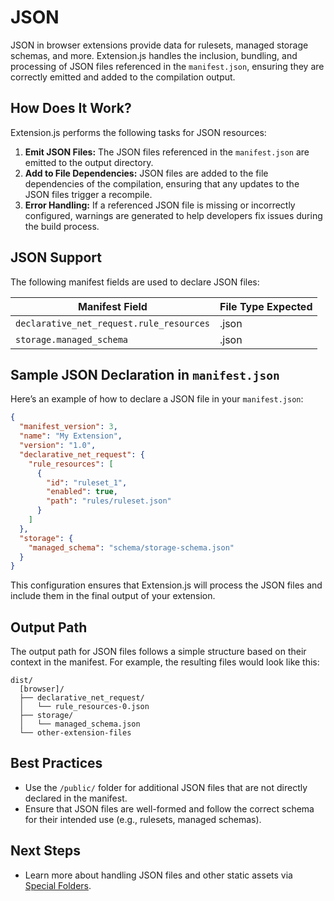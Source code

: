 
<AvatarImage icon="json" />

# JSON

JSON in browser extensions provide data for rulesets, managed storage schemas, and more. Extension.js handles the inclusion, bundling, and processing of JSON files referenced in the `manifest.json`, ensuring they are correctly emitted and added to the compilation output.

## How Does It Work?

Extension.js performs the following tasks for JSON resources:

1. **Emit JSON Files:** The JSON files referenced in the `manifest.json` are emitted to the output directory.
2. **Add to File Dependencies:** JSON files are added to the file dependencies of the compilation, ensuring that any updates to the JSON files trigger a recompile.
3. **Error Handling:** If a referenced JSON file is missing or incorrectly configured, warnings are generated to help developers fix issues during the build process.

## JSON Support

The following manifest fields are used to declare JSON files:

| Manifest Field                           | File Type Expected |
| ---------------------------------------- | ------------------ |
| `declarative_net_request.rule_resources` | .json              |
| `storage.managed_schema`                 | .json              |

## Sample JSON Declaration in `manifest.json`

Here’s an example of how to declare a JSON file in your `manifest.json`:

```json
{
  "manifest_version": 3,
  "name": "My Extension",
  "version": "1.0",
  "declarative_net_request": {
    "rule_resources": [
      {
        "id": "ruleset_1",
        "enabled": true,
        "path": "rules/ruleset.json"
      }
    ]
  },
  "storage": {
    "managed_schema": "schema/storage-schema.json"
  }
}
```

This configuration ensures that Extension.js will process the JSON files and include them in the final output of your extension.

## Output Path

The output path for JSON files follows a simple structure based on their context in the manifest. For example, the resulting files would look like this:

```plaintext
dist/
  [browser]/
  ├── declarative_net_request/
  │   └── rule_resources-0.json
  ├── storage/
  │   └── managed_schema.json
  └── other-extension-files
```

## Best Practices

- Use the `/public/` folder for additional JSON files that are not directly declared in the manifest.
- Ensure that JSON files are well-formed and follow the correct schema for their intended use (e.g., rulesets, managed schemas).

## Next Steps

- Learn more about handling JSON files and other static assets via [Special Folders](../features/special-folders.mdx).
